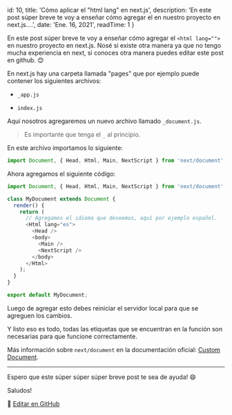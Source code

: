 
  id: 10,
  title: 'Cómo aplicar el "html lang" en next.js',
  description: 'En este post súper breve te voy a enseñar cómo agregar el <html lang=""> en nuestro proyecto en next.js....',
  date: 'Ene. 16, 2021',
  readTime: 1
}


En este post súper breve te voy a enseñar cómo agregar el `<html lang="">` en nuestro proyecto en next.js.
Nosé si existe otra manera ya que no tengo mucha experiencia en next, si conoces otra manera puedes editar este post en github. 😊

En next.js hay una carpeta llamada "pages" que por ejemplo puede contener los siguientes archivos:

* `_app.js`

* `index.js`

Aquí nosotros agregaremos un nuevo archivo llamado `_document.js`.

> Es importante que tenga el `_` al principio.

En este archivo importamos lo siguiente:

```js
import Document, { Head, Html, Main, NextScript } from 'next/document';
```

Ahora agregamos el siguiente código:

```js
import Document, { Head, Html, Main, NextScript } from 'next/document';

class MyDocument extends Document {
  render() {
    return (
      // Agregamos el idioma que deseemos, aquí por ejemplo español.
      <Html lang="es">
        <Head />
        <body>
          <Main />
          <NextScript />
        </body>
      </Html>
    );
  }
}

export default MyDocument;
```

Luego de agregar esto debes reiniciar el servidor local para que se agreguen los cambios.

Y listo eso es todo, todas las etiquetas que se encuentran en la función son necesarias para que funcione correctamente.

Más información sobre `next/document` en la documentación oficial: [Custom Document](https://nextjs.org/docs/advanced-features/custom-document).

---

Espero que este súper súper súper breve post te sea de ayuda! 😄

Saludos!

📝 [Editar en GitHub](https://github.com/Franqsanz/GDevTown/blob/main/pages/blog/como-aplicar-el-html-lang-en-next-js/index.mdx)